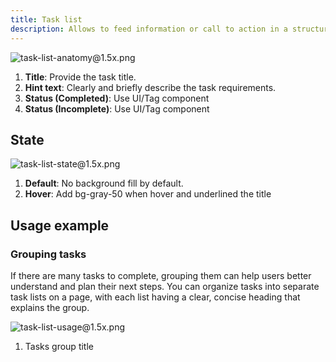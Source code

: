```yaml
---
title: Task list
description: Allows to feed information or call to action in a structured way. Shows all user tasks, making it easy to distinguish between completed and pending items.
---
```


![task-list-anatomy@1.5x.png](/design/task-list-anatomy1.5x.png)

1. **Title**: Provide the task title.
2. **Hint text**: Clearly and briefly describe the task requirements.
3. **Status (Completed)**: Use UI/Tag component
4. **Status (Incomplete)**: Use UI/Tag component

## State

![task-list-state@1.5x.png](/design/task-list-state1.5x.png)

1. **Default**: No background fill by default.
2. **Hover**: Add bg-gray-50 when hover and underlined the title

## Usage example

### Grouping tasks

If there are many tasks to complete, grouping them can help users better understand and plan their next steps. You can organize tasks into separate task lists on a page, with each list having a clear, concise heading that explains the group.

![task-list-usage@1.5x.png](/design/task-list-usage1.5x.png)

1. Tasks group title
